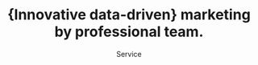 ---
title: "{Innovative data-driven} marketing by professional team."
subtitle: "Service"
meta_text: "{Strategical} marketing <br> excellency"
description: "Consumers today rely heavily on digital means to research products. We research a brand of bldend engaging with it, according to the meanwhile, 51% of consumers"
---